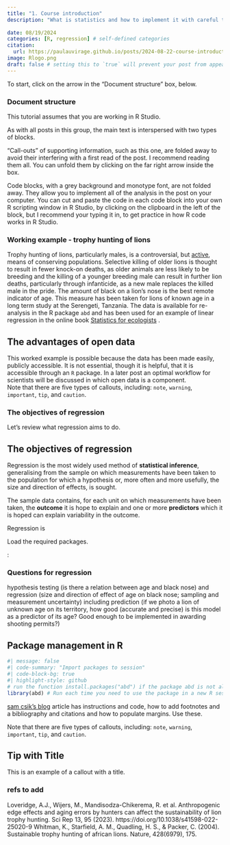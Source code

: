 ```yaml
---
title: "1. Course introduction"
description: "What is statistics and how to implement it with careful thinking, R and R Studio"
 
date: 08/19/2024
categories: [R, regression] # self-defined categories
citation: 
  url: https://paulauvirage.github.io/posts/2024-08-22-course-introduction/ 
image: Rlogo.png 
draft: false # setting this to `true` will prevent your post from appearing on your listing page until you're ready!
---
```


To start, click on the arrow in the "Document structure" box, below.

::: {.callout-note collapse="true"}
### Document structure

This tutorial assumes that you are working in R Studio.

As with all posts in this group, the main text is interspersed with two types of blocks.

"Call-outs" of supporting information, such as this one, are folded away to avoid their interfering with a first read of the post. I recommend reading them all. You can unfold them by clicking on the far right arrow inside the box.

Code blocks, with a grey background and monotype font, are not folded away. They allow you to implement all of the analysis in the post on your computer. You can cut and paste the code in each code block into your own R scripting window in R Studio, by clicking on the clipboard in the left of the block, but I recommend your typing it in, to get practice in how R code works in R Studio.
:::

### Working example - trophy hunting of lions

Trophy hunting of lions, particularly males, is a controversial, but [active](https://www.discountafricanhunts.com/hunts/hunt-lion-in-tanzania.html#:~:text=Hunt%20Lion%20in%20Tanzania&text=Rifle%20Only%201%20x%201%20Starting%20at%20%2455%2C000!), means of conserving populations. Selective killing of older lions is thought to result in fewer knock-on deaths, as older animals are less likely to be breeding and the killing of a younger breeding male can result in further lion deaths, particularly through infanticide, as a new male replaces the killed male in the pride. The amount of black on a lion's nose is the best remote indicator of age. This measure has been taken for lions of known age in a long term study at the Serengeti, Tanzania. The data is available for re-analysis in the R package `abd` and has been used for an example of linear regression in the online book [Statistics for ecologists](https://statistics4ecologists-v2.netlify.app/linreg) .

::: {.callout-note collapse="true"}
## The advantages of open data

This worked example is possible because the data has been made easily, publicly accessible. It is not essential, though it is helpful, that it is accessible through an `R` package. In a later post an optimal workflow for scientists will be discussed in which open data is a component.\
Note that there are five types of callouts, including: `note`, `warning`, `important`, `tip`, and `caution`.
:::

### The objectives of regression

Let's review what regression aims to do.

::: {.callout-note collapse="true"}
## The objectives of regression

Regression is the most widely used method of **statistical inference**, generalising from the sample on which measurements have been taken to the population for which a hypothesis or, more often and more usefully, the size and direction of effects, is sought.

The sample data contains, for each unit on which measurements have been taken, the **outcome** it is hope to explain and one or more **predictors** which it is hoped can explain variability in the outcome.

Regression is
:::

Load the required packages.

:

### Questions for regression

hypothesis testing (is there a relation between age and black nose) and regression (size and direction of effect of age on black nose; sampling and measurement uncertainty) including prediction (if we photo a lion of unknown age on its territory, how good (accurate and precise) is this model as a predictor of its age? Good enough to be implemented in awarding shooting permits?)

::: {.callout-note collapse="true"}
## Package management in R
:::

```r
#| message: false
#| code-summary: "Import packages to session"
#| code-block-bg: true
#| highlight-style: github
# run the function install.packages("abd") if the package abd is not already installed  
library(abd) # Run each time you need to use the package in a new R session
```

[sam csik's blog](https://samanthacsik.github.io/posts/2022-10-24-quarto-blogs/) article has instructions and code, how to add footnotes and a bibliography and citations and how to populate margins. Use these.

::: callout-note
Note that there are five types of callouts, including: `note`, `warning`, `important`, `tip`, and `caution`.
:::

::: callout-tip
## Tip with Title

This is an example of a callout with a title.
:::

### refs to add

Loveridge, A.J., Wijers, M., Mandisodza-Chikerema, R. et al. Anthropogenic edge effects and aging errors by hunters can affect the sustainability of lion trophy hunting. Sci Rep 13, 95 (2023). https://doi.org/10.1038/s41598-022-25020-9 Whitman, K., Starfield, A. M., Quadling, H. S., & Packer, C. (2004). Sustainable trophy hunting of african lions. Nature, 428(6979), 175.
